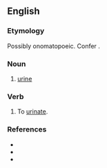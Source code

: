 ==English==

===Etymology===
Possibly onomatopoeic. Confer {{term|piddle}}.

===Noun===
{{en-noun|-}}

# {{context|Northumbria}} [[urine]]

===Verb===
{{en-verb|pittl|ing}}

# {{context|Northumbria}} To [[urinate]].

===References===
* {{R:Northeast Dialect 2005}}
* {{R:New Geordie Dictionary 1987}}
* {{R:Todds Geordie 1977}}